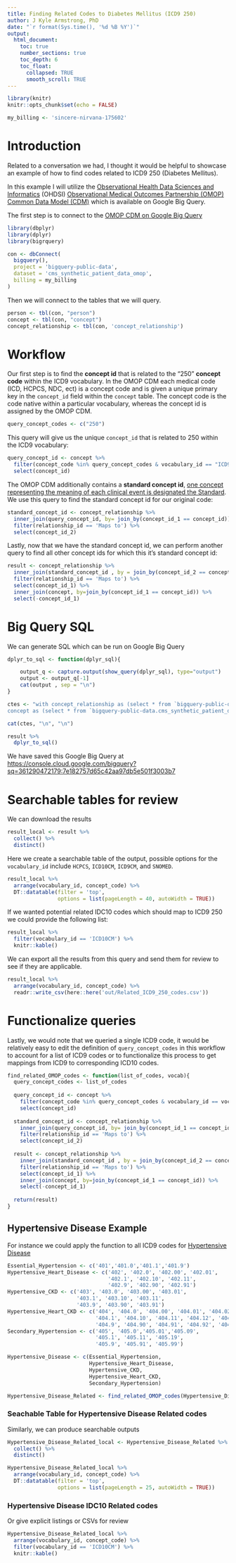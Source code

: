 ```yaml
---
title: Finding Related Codes to Diabetes Mellitus (ICD9 250)
author: J Kyle Armstrong, PhD
date: "`r format(Sys.time(), '%d %B %Y')`"
output:
  html_document:
    toc: true
    number_sections: true
    toc_depth: 6
    toc_float:
      collapsed: TRUE
      smooth_scroll: TRUE
---
```


```r
library(knitr)
knitr::opts_chunk$set(echo = FALSE)
```

```r
my_billing <- 'sincere-nirvana-175602'
```

# Introduction 

Related to a conversation we had, I thought it would be helpful to showcase an example of how to find codes related to ICD9 250 (Diabetes Mellitus). 

In this example I will utilize the [Observational Health Data Sciences and Informatics](https://www.ohdsi.org/) (OHDSI) [Observational Medical Outcomes Partnership (OMOP) Common Data Model (CDM)](https://www.ohdsi.org/data-standardization/) which is available on Google Big Query.

The first step is to connect to the [OMOP CDM on Google Big Query](https://console.cloud.google.com/bigquery?ws=!1m4!1m3!3m2!1sbigquery-public-data!2scms_synthetic_patient_data_omop)

```r
library(dbplyr)
library(dplyr)
library(bigrquery)
```

```r
con <- dbConnect(
  bigquery(),
  project = 'bigquery-public-data',
  dataset = 'cms_synthetic_patient_data_omop',
  billing = my_billing
)
```

Then we will connect to the tables that we will query.
```r
person <- tbl(con, "person")
concept <- tbl(con, "concept")
concept_relationship <- tbl(con, 'concept_relationship')
```

# Workflow

Our first step is to find the **concept id** that is related to the "250" **concept code** within the ICD9 vocabulary. In the OMOP CDM each medical code (ICD, HCPCS, NDC, ect) is a concept code and is given a unique primary key in the `concept_id` field within the `concept` table. The concept code is the code native within a particular vocabulary, whereas the concept id is assigned by the OMOP CDM. 
```r
query_concept_codes <- c("250")
```

This query will give us the unique `concept_id` that is related to 250 within the ICD9 vocabulary:
```r
query_concept_id <- concept %>%
  filter(concept_code %in% query_concept_codes & vocabulary_id == "ICD9CM") %>%
  select(concept_id)
```

The OMOP CDM additionally contains a **standard concept id**, [one concept representing the meaning of each clinical event is designated the Standard](https://ohdsi.github.io/TheBookOfOhdsi/StandardizedVocabularies.html#standardConcepts). We use this query to find the standard concept id for our original code:  
```r
standard_concept_id <- concept_relationship %>%
  inner_join(query_concept_id, by= join_by(concept_id_1 == concept_id)) %>%
  filter(relationship_id == 'Maps to') %>%
  select(concept_id_2) 
```


Lastly, now that we have the standard concept id, we can perform another query to find all other concept ids for which this it's standard concept id:
```r
result <- concept_relationship %>%
  inner_join(standard_concept_id , by = join_by(concept_id_2 == concept_id_2)) %>%
  filter(relationship_id == 'Maps to') %>%
  select(concept_id_1) %>%
  inner_join(concept, by=join_by(concept_id_1 == concept_id)) %>%
  select(-concept_id_1)
```

# Big Query SQL 
We can generate SQL which can be run on Google Big Query
```r
dplyr_to_sql <- function(dplyr_sql){

    output_q <- capture.output(show_query(dplyr_sql), type="output")
    output <- output_q[-1]
    cat(output , sep = "\n")
}
```

```r
ctes <- "with concept_relationship as (select * from `bigquery-public-data.cms_synthetic_patient_data_omop.concept_relationship`), 
concept as (select * from `bigquery-public-data.cms_synthetic_patient_data_omop.concept`)"

cat(ctes, "\n", "\n")

result %>%
  dplyr_to_sql()
```

We have saved this Google Big Query at <https://console.cloud.google.com/bigquery?sq=361290472179:7e182757d65c42aa97db5e501f3003b7>


# Searchable tables for review  

We can download the results
```r
result_local <- result %>%
  collect() %>%
  distinct()
```


Here we create a searchable table of the output, possible options for the `vocabulary_id` include `HCPCS`, `ICD10CM`, `ICD9CM`, and `SNOMED`. 
```r
result_local %>%
  arrange(vocabulary_id, concept_code) %>%
  DT::datatable(filter = 'top', 
                options = list(pageLength = 40, autoWidth = TRUE))
```



If we wanted potential related IDC10 codes which should map to ICD9 250 we could provide the following list: 
```r
result_local %>%
  filter(vocabulary_id == 'ICD10CM') %>%
  knitr::kable()
```

We can export all the results from this query and send them for review to see if they are applicable. 
```r
result_local %>%
  arrange(vocabulary_id, concept_code) %>%
  readr::write_csv(here::here('out/Related_ICD9_250_codes.csv'))
```

# Functionalize queries

Lastly, we would note that we queried a single ICD9 code, it would be relatively easy to edit the definition of `query_concept_codes` in this workflow to account for a list of ICD9 codes or to functionalize this process to get mappings from ICD9 to corresponding ICD10 codes.

```r
find_related_OMOP_codes <- function(list_of_codes, vocab){
  query_concept_codes <- list_of_codes
  
  query_concept_id <- concept %>%
    filter(concept_code %in% query_concept_codes & vocabulary_id == vocab) %>%
    select(concept_id)
  
  standard_concept_id <- concept_relationship %>%
    inner_join(query_concept_id, by= join_by(concept_id_1 == concept_id)) %>%
    filter(relationship_id == 'Maps to') %>%
    select(concept_id_2) 
  
  result <- concept_relationship %>%
    inner_join(standard_concept_id , by = join_by(concept_id_2 == concept_id_2)) %>%
    filter(relationship_id == 'Maps to') %>%
    select(concept_id_1) %>%
    inner_join(concept, by=join_by(concept_id_1 == concept_id)) %>%
    select(-concept_id_1)
  
  return(result)
}
```


## Hypertensive Disease Example 

For instance we could apply the function to all ICD9 codes for [Hypertensive Disease](http://www.icd9data.com/2015/Volume1/390-459/401-405/default.htm)

```r
Essential_Hypertension <- c('401','401.0','401.1','401.9')
Hypertensive_Heart_Disease <- c('402', '402.0', '402.00', '402.01', 
                                '402.1', '402.10', '402.11', 
                                '402.9', '402.90', '402.91') 
Hypertensive_CKD <- c('403', '403.0', '403.00', '403.01', 
                      '403.1', '403.10', '403.11', 
                      '403.9', '403.90', '403.91')
Hypertensive_Heart_CKD <- c('404', '404.0', '404.00', '404.01', '404.02','404.03', 
                            '404.1', '404.10', '404.11', '404.12', '404.13', 
                            '404.9', '404.90', '404.91', '404.92', '404.93')
Secondary_Hypertension <- c('405', '405.0','405.01','405.09', 
                            '405.1', '405.11', '405.19', 
                            '405.9', '405.91', '405.99')

Hypertensive_Disease <- c(Essential_Hypertension, 
                          Hypertensive_Heart_Disease, 
                          Hypertensive_CKD,
                          Hypertensive_Heart_CKD,
                          Secondary_Hypertension)

Hypertensive_Disease_Related <- find_related_OMOP_codes(Hypertensive_Disease, 'ICD9CM')
```

### Seachable Table for Hypertensive Disease Related codes

Similarly, we can produce searchable outputs 
```r
Hypertensive_Disease_Related_local <- Hypertensive_Disease_Related %>%
  collect() %>%
  distinct()

Hypertensive_Disease_Related_local %>%
  arrange(vocabulary_id, concept_code) %>%
  DT::datatable(filter = 'top', 
                options = list(pageLength = 25, autoWidth = TRUE))
```

### Hypertensive Disease IDC10 Related codes
Or give explicit listings or CSVs for review 
```r
Hypertensive_Disease_Related_local %>%
  arrange(vocabulary_id, concept_code) %>%
  filter(vocabulary_id == 'ICD10CM') %>%
  knitr::kable()
```
